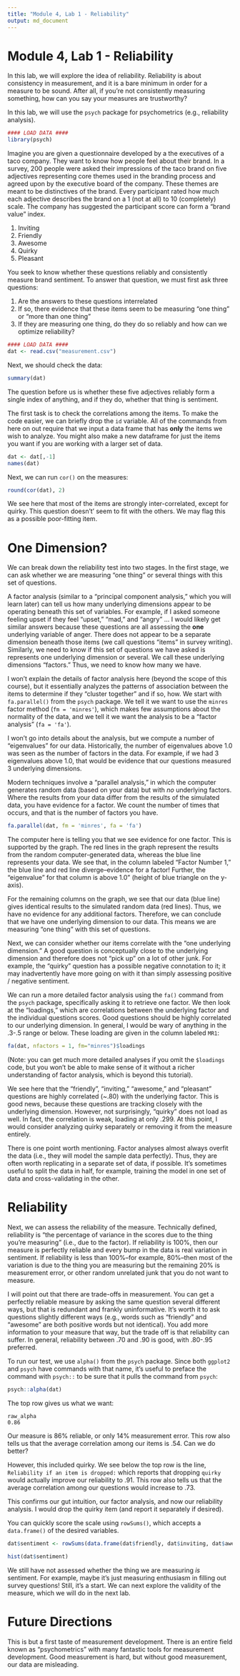 ```yaml
---
title: "Module 4, Lab 1 - Reliability"
output: md_document
---
```


# Module 4, Lab 1 - Reliability

In this lab, we will explore the idea of reliability. Reliability is about consistency in measurement, and it is a bare minimum in order for a measure to be sound. After all, if you're not consistently measuring something, how can you say your measures are trustworthy?

In this lab, we will use the `psych` package for psychometrics (e.g., reliability analysis).

```r
#### LOAD DATA ####
library(psych)
```

Imagine you are given a questionnaire developed by a the executives of a taco company. They want to know how people feel about their brand. In a survey, 200 people were asked their impressions of the taco brand on five adjectives representing core themes used in the branding process and agreed upon by the executive board of the company. These themes are meant to be distinctives of the brand. Every participant rated how much each adjective describes the brand on a 1 (not at all) to 10 (completely) scale. The company has suggested the participant score can form a "brand value" index.

1. Inviting
2. Friendly
3. Awesome
4. Quirky
5. Pleasant

You seek to know whether these questions reliably and consistently measure brand sentiment. To answer that question, we must first ask three questions: 

1. Are the answers to these questions interrelated
2. If so, there evidence that these items seem to be measuring "one thing" or "more than one thing"
3. If they are measuring one thing, do they do so reliably and how can we optimize reliability?


```r
#### LOAD DATA ####
dat <- read.csv("measurement.csv")
```

Next, we should check the data: 

```r
summary(dat)
```

The question before us is whether these five adjectives reliably form a single index of anything, and if they do, whether that thing is sentiment. 

The first task is to check the correlations among the items. To make the code easier, we can briefly drop the `id` variable. All of the commands from here on out require that we input a data frame that has **only** the items we wish to analyze. You might also make a new dataframe for just the items you want if you are working with a larger set of data.

```r
dat <- dat[,-1]
names(dat)
```

Next, we can run `cor()` on the measures:

```r
round(cor(dat), 2)
```
We see here that most of the items are strongly inter-correlated, except for quirky. This question doesn't' seem to fit with the others. We may flag this as a possible poor-fitting item.

# One Dimension?

We can break down the reliability test into two stages. In the first stage, we can ask whether we are measuring "one thing" or several things with this set of questions.

A factor analysis (similar to a "principal component analysis," which you will learn later) can tell us how many underlying dimensions appear to be operating beneath this set of variables. For example, if I asked someone feeling upset if they feel "upset," "mad," and "angry" ... I would likely get similar answers because these questions are all assessing the **one** underlying variable of anger. There does not appear to be a separate dimension beneath those items (we call questions "items" in survey writing). Similarly, we need to know if this set of questions we have asked is represents one underlying dimension or several. We call these underlying dimensions "factors." Thus, we need to know how many we have.

I won't explain the details of factor analysis here (beyond the scope of this course), but it essentially analyzes the patterns of association between the items to determine if they "cluster together" and if so, how. We start with `fa.parallel()` from the `psych` package. We tell it we want to use the `minres` factor method (`fm = 'minres'`), which makes few assumptions about the normality of the data, and we tell it we want the  analysis to be a "factor analysis" (`fa = 'fa'`).

I won't go into details about the analysis, but we compute a number of "eigenvalues" for our data. Historically, the number of eigenvalues above 1.0 was seen as the number of factors in the data. For example, if we had 3 eigenvalues above 1.0, that would be evidence that our questions measured 3 underlying dimensions.

Modern techniques involve a "parallel analysis," in which the computer generates random data (based on your data) but with *no* underlying factors. Where the results from your data differ from the results of the simulated data, you have evidence for a factor. We count the number of times that occurs, and that is the number of factors you have. 


```r
fa.parallel(dat, fm = 'minres', fa = 'fa')
```

The computer here is telling you that we see evidence for one factor. This is supported by the graph. The red lines in the graph represent the results from the random computer-generated data, whereas the blue line represents your data. We see that, in the column labeled "Factor Number 1," the blue line and red line diverge--evidence for a factor! Further, the "eigenvalue" for that column is above 1.0" (height of blue triangle on the y-axis). 

For the remaining columns on the graph, we see that our data (blue line) gives identical results to the simulated random data (red lines). Thus, we have no evidence for any additional factors. Therefore, we can conclude that we have one underlying dimension to our data. This means we are measuring "one thing" with this set of questions.

Next, we can consider whether our items correlate with the "one underlying dimension." A good question is conceptually close to the underlying dimension and therefore does not "pick up" on a lot of other junk. For example, the "quirky" question has a possible negative connotation to it; it may inadvertently have more going on with it than simply assessing positive / negative sentiment. 

We can run a more detailed factor analysis using the `fa()` command from the `psych` package, specifically asking it to retrieve one factor. We then look at the "loadings," which are  correlations between the underlying factor and the individual questions scores. Good questions should be highly correlated to our underlying dimension. In general, I would be wary of anything in the .3-.5 range or below. These loading are given in the column labeled `MR1`:

```r
fa(dat, nfactors = 1, fm="minres")$loadings
```

(Note: you can get much more detailed analyses if you omit the `$loadings` code, but you won't be able to make sense of it without a richer understanding of factor analysis, which is beyond this tutorial).

We see here that the "friendly", "inviting," "awesome," and "pleasant" questions are highly correlated (~.80) with the underlying factor. This is good news, because these questions are tracking closely with the underlying dimension. However, not surprisingly, "quirky" does not load as well. In fact, the correlation is weak, loading at only .299. At this point, I would consider analyzing quirky separately or removing it from the measure entirely.

There is one point worth mentioning. Factor analyses almost always overfit the data (i.e., they will model the sample data perfectly). Thus, they are often worth replicating in a separate set of data, if possible. It's sometimes useful to split the data in half, for example, training the model in one set of data and cross-validating in the other. 

# Reliability

Next, we can assess the reliability of the measure. Technically defined, reliability is "the percentage of variance in the scores due to the thing you're measuring" (i.e., due to the factor). If reliability is 100%, then our measure is perfectly reliable and every bump in the data is real variation in sentiment. If reliability is less than 100%--for example, 80%--then most of the variation is due to the thing you are measuring but the remaining 20% is measurement error, or other random unrelated junk that you do not want to measure. 

I will point out that there are trade-offs in measurement. You can get a perfectly reliable measure by asking the same question several different ways, but that is redundant and frankly uninformative. It's worth it to ask questions slightly different ways (e.g., words such as "friendly" and "awesome" are both positive words but not identical). You add more information to your measure that way, but the trade off is that reliability can suffer. In general, reliability between .70 and .90 is good, with .80-.95 preferred.

To run our test, we use `alpha()` from the `psych` package. Since both `ggplot2` and `psych` have commands with that name, it's useful to preface the command with `psych::` to be sure that it pulls the command from `psych`:

```r
psych::alpha(dat)
```

The top row gives us what we want: 

`raw_alpha`  
`  0.86   `

Our measure is 86% reliable, or only 14% measurement error. This row also tells us that the average correlation among our items is .54. Can we do better?

However, this included quirky. We see below the top row is the line, `Reliability if an item is dropped:` which reports that dropping `quirky` would actually improve our reliability to .91. This row also tells us that the average correlation among our questions would increase to .73. 

This confirms our gut intuition, our factor analysis, and now our reliability analysis. I would drop the quirky item (and report it separately if desired). 

You can quickly score the scale using `rowSums()`, which accepts a `data.frame()` of the desired variables.

```r
dat$sentiment <- rowSums(data.frame(dat$friendly, dat$inviting, dat$awesome, dat$pleasant))

hist(dat$sentiment)
```

We still have not assessed whether the thing we are measuring *is* sentiment. For example, maybe it's just measuring enthusiasm in filling out survey questions! Still, it's a start. We can next explore the validity of the measure, which we will do in the next lab.

# Future Directions

This is but a first taste of measurement development. There is an entire field known as "psychometrics" with many fantastic tools for measurement development. Good measurement is hard, but without good measurement, our data are misleading. 


